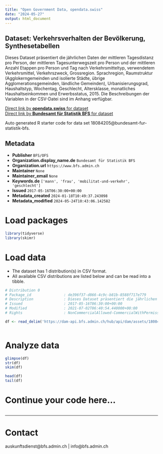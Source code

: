```yaml
---
title: "Open Government Data, opendata.swiss"
date: "2024-05-27"
output: html_document
---
```


## Dataset: Verkehrsverhalten der Bevölkerung, Synthesetabellen

Dieses Dataset präsentiert die jährlichen Daten der mittleren Tagesdistanz pro Person, der mittleren Tagesunterwegszeit pro Person und der mittleren Anzahl Etappen pro Person und Tag nach Verkehrsmitteltyp, verwendetem Verkehrsmittel, Verkehrszweck, Grossregion. Sprachregion, Raumstruktur (Agglokerngemeinden und isolierte Städte, übrige Agglomerationsgemeinden, ländliche Gemeinden), Urbanisierungsgrad, Haushaltstyp, Wochentag, Geschlecht, Altersklasse, monatliches Haushaltseinkommen und Erwerbsstatus, 2015. Die Beschreibungen der Variablen in der CSV-Datei sind im Anhang verfügbar.

[Direct link by **opendata.swiss** for dataset](https://opendata.swiss/de/dataset/verkehrsverhalten-der-bevolkerung-synthesetabellen-1)<br>
[Direct link by **Bundesamt für Statistik BFS** for dataset](https://www.bfs.admin.ch/asset/de/ts-x-11.04.03-MZ-2015-T01)

Auto generated R starter code for data set 18084205@bundesamt-fur-statistik-bfs.

## Metadata

- **Publisher** `BFS/OFS`
- **Organization.display_name.de** `Bundesamt für Statistik BFS`
- **Organization.url** `https://www.bfs.admin.ch`
- **Maintainer** `None`
- **Maintainer_email** `None`
- **Keywords.de** `['mann', 'frau', 'mobilitat-und-verkehr', 'geschlecht']`
- **Issued** `2017-05-16T06:30:00+00:00`
- **Metadata_created** `2024-01-18T10:49:37.243098`
- **Metadata_modified** `2024-05-24T10:43:06.142582`


# Load packages

```r

library(tidyverse)
library(skimr)

```

# Load data

-   The dataset has 1 distribution(s) in CSV format.
-   All available CSV distributions are listed below and can be read into a tibble.

```r

# Distribution 0
# Package_id               : de396f37-d866-4c9c-b81b-8588f717e779
# Description              : Dieses Dataset präsentiert die jährlichen Daten der mittleren Tagesdistanz pro Person, der mittleren Tagesunterwegszeit pro Person und der mittleren Anzahl Etappen pro Person und Tag nach Verkehrsmitteltyp, verwendetem Verkehrsmittel, Verkehrszweck, Grossregion. Sprachregion, Raumstruktur (Agglokerngemeinden und isolierte Städte, übrige Agglomerationsgemeinden, ländliche Gemeinden), Urbanisierungsgrad, Haushaltstyp, Wochentag, Geschlecht, Altersklasse, monatliches Haushaltseinkommen und Erwerbsstatus, 2015. Die Beschreibungen der Variablen in der CSV-Datei sind im Anhang verfügbar.
# Issued                   : 2017-05-16T06:30:00+00:00
# Modified                 : 2021-07-02T06:40:54.440000+00:00
# Rights                   : NonCommercialAllowed-CommercialWithPermission-ReferenceRequired

df <- read_delim('https://dam-api.bfs.admin.ch/hub/api/dam/assets/18084208/master')



```

# Analyze data

```r

glimpse(df)
str(df)
skim(df)

head(df)
tail(df)

```

# Continue your code here...

```r

```

------------------------------------------------------------------------

# Contact

auskunftsdienst@bfs.admin.ch | info@bfs.admin.ch

